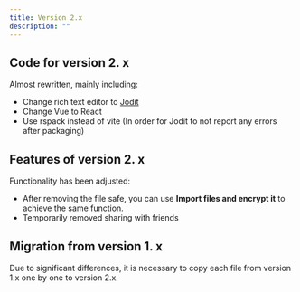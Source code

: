 ```yaml
---
title: Version 2.x
description: ""
---
```


## Code for version 2. x

Almost rewritten, mainly including:

- Change rich text editor to [Jodit](https://github.com/xdan/jodit)
- Change Vue to React
- Use rspack instead of vite (In order for Jodit to not report any errors after packaging)

## Features of version 2. x

Functionality has been adjusted:

- After removing the file safe, you can use **Import files and encrypt it** to achieve the same function.
- Temporarily removed sharing with friends

## Migration from version 1. x

Due to significant differences, it is necessary to copy each file from version 1.x one by one to version 2.x.
